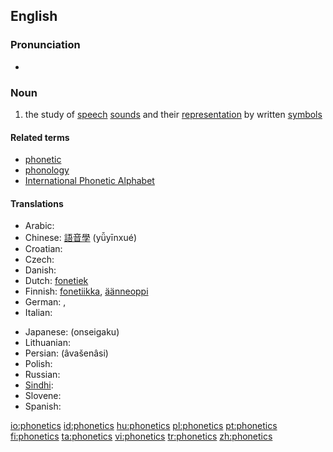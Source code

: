 ==English==

===Pronunciation===
* {{IPA|/fəˈnɛtɪks/}}

===Noun===
{{wikipedia}}
{{en-noun|-}}

# {{linguistics}} the study of [[speech]] [[sound]]s and their [[representation]] by written [[symbols]]

====Related terms====
* [[phonetic]]
* [[phonology]]
* [[International Phonetic Alphabet]]

====Translations====
{{trans-top|study of speech sounds and their representation by written symbols}}
* Arabic: {{t-|ar|صوتيات|p|tr=ʂautiyāt|sc=Arab}}
* Chinese: [[語音學]] (yǚyīnxué)
* Croatian: {{t-|hr|fonetika|f}}
* Czech: {{t-|cs|fonetika|f}}
* Danish: {{t+|da|fonetik|c}}
* Dutch: [[fonetiek]] {{f}}
* Finnish: [[fonetiikka]], [[äänneoppi]]
* German: {{t+|de|Phonetik|f}}, {{t|de|Lautlehre|f}}
* Italian: {{t+|it|fonetica|f}}
{{trans-mid}}
* Japanese: {{Jpan|[[音声学]]}} (onseigaku)
* Lithuanian: {{t+|lt|fonetika|f|xs=Lithuanian}}
* Persian: {{fa-Arab|[[آواشناسی]]}} (âvašenâsi)
* Polish: {{t-|pl|fonetyka|f}}
* Russian: {{t+|ru|фонетика|f|tr=fonétika|sc=Cyrl}}
* [[Sindhi]]: {{SDchar|[[وايوڪيات]]}} {{f}}
* Slovene: {{t-|sl|fonetika}}
* Spanish: {{t-|es|fonética|f}}
{{trans-bottom}}

[[io:phonetics]]
[[id:phonetics]]
[[hu:phonetics]]
[[pl:phonetics]]
[[pt:phonetics]]
[[fi:phonetics]]
[[ta:phonetics]]
[[vi:phonetics]]
[[tr:phonetics]]
[[zh:phonetics]]
